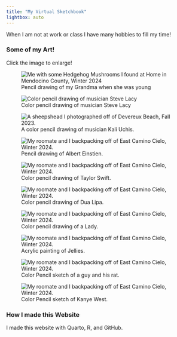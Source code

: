 ```yaml
---
title: "My Virtual Sketchbook"
lightbox: auto
---
```


When I am not at work or class I have many hobbies to fill my time!

### Some of my Art!

Click the image to enlarge!

::: {layout="[[1, 1], [1, 1]]"}
![Pencil drawing of my Grandma when she was young](Art_6.jpg){alt="Me with some Hedgehog Mushrooms I found at Home in Mendocino County, Winter 2024" group="Hobbies"}

![Color pencil drawing of musician Steve Lacy](Art_3.jpeg){alt="Color pencil drawing of musician Steve Lacy" group="Hobbies"}

![A color pencil drawing of musician Kali Uchis.](Art_4.jpg){alt="A sheepshead I photographed off of Devereux Beach, Fall 2023." group="Hobbies"}

![Pencil drawing of Albert Einstien.](Art_1.jpg){alt="My roomate and I backpacking off of East Camino Cielo, Winter 2024." group="Hobbies"}

![Color pencil drawing of Taylor Swift.](Art_5.jpg){alt="My roomate and I backpacking off of East Camino Cielo, Winter 2024." group="Hobbies"}

![Color pencil drawing of Dua Lipa.](Screenshot_20220907_190425.jpg){alt="My roomate and I backpacking off of East Camino Cielo, Winter 2024." group="Hobbies"}

![Color pencil drawing of a Lady.](2020-08-25 05.07.31 1.jpg){alt="My roomate and I backpacking off of East Camino Cielo, Winter 2024." group="Hobbies"}

![Acrylic painting of Jellies.](2020-09-06-124747620.jpg){alt="My roomate and I backpacking off of East Camino Cielo, Winter 2024." group="Hobbies"}

![Color Pencil sketch of a guy and his rat.](2020-08-24 04.47.44 1.jpg){alt="My roomate and I backpacking off of East Camino Cielo, Winter 2024." group="Hobbies"}

![Color Pencil sketch of Kanye West.](Screenshot_20220803-161423_Instagram.jpg){alt="My roomate and I backpacking off of East Camino Cielo, Winter 2024." group="Hobbies"}
:::

### How I made this Website

I made this website with Quarto, R, and GitHub.
